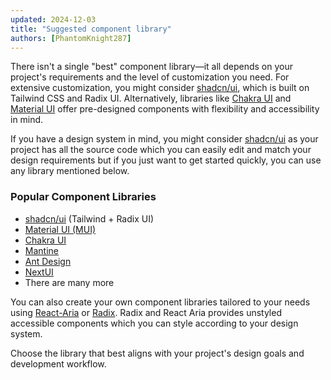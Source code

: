 ```yaml
---
updated: 2024-12-03
title: "Suggested component library"
authors: [PhantomKnight287]
---
```


There isn't a single "best" component library—it all depends on your project's requirements and the level of customization you need. For extensive customization, you might consider [shadcn/ui](https://ui.shadcn.com), which is built on Tailwind CSS and Radix UI. Alternatively, libraries like [Chakra UI](https://chakra-ui.com) and [Material UI](https://mui.com) offer pre-designed components with flexibility and accessibility in mind.

If you have a design system in mind, you might consider [shadcn/ui](https://ui.shadcn.com) as your project has all the source code which you can easily edit and match your design requirements but if you just want to get started quickly, you can use any library mentioned below.

### Popular Component Libraries

- [shadcn/ui](https://ui.shadcn.com) (Tailwind + Radix UI)
- [Material UI (MUI)](https://mui.com)
- [Chakra UI](https://chakra-ui.com)
- [Mantine](https://mantine.dev)
- [Ant Design](https://ant.design/)
- [NextUI](https://nextui.org)
- There are many more

You can also create your own component libraries tailored to your needs using [React-Aria](https://react-spectrum.adobe.com/react-aria/index.html) or [Radix](https://www.radix-ui.com). Radix and React Aria provides unstyled accessible components which you can style according to your design system.

Choose the library that best aligns with your project's design goals and development workflow.
